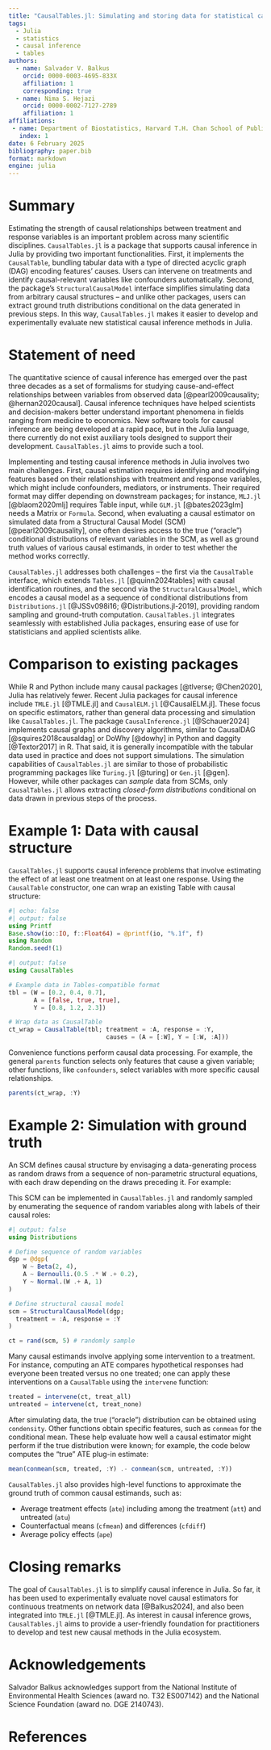 ```yaml
---
title: "CausalTables.jl: Simulating and storing data for statistical causal inference in Julia"
tags:
  - Julia
  - statistics
  - causal inference
  - tables
authors:
  - name: Salvador V. Balkus
    orcid: 0000-0003-4695-833X
    affiliation: 1
    corresponding: true 
  - name: Nima S. Hejazi
    orcid: 0000-0002-7127-2789
    affiliation: 1
affiliations:
 - name: Department of Biostatistics, Harvard T.H. Chan School of Public Health
   index: 1
date: 6 February 2025
bibliography: paper.bib
format: markdown
engine: julia
---
```


# Summary

Estimating the strength of causal relationships between treatment and response variables is an important problem across many scientific disciplines. `CausalTables.jl` is a package that supports causal inference in Julia by providing two important functionalities. First, it implements the `CausalTable`, bundling tabular data with a type of directed acyclic graph (DAG) encoding features' causes. Users can intervene on treatments and identify causal-relevant variables like confounders automatically. Second, the package's `StructuralCausalModel` interface simplifies simulating data from arbitrary causal structures -- and unlike other packages, users can extract ground truth distributions conditional on the data generated in previous steps. In this way, `CausalTables.jl` makes it easier to develop and experimentally evaluate new statistical causal inference methods in Julia.

# Statement of need

The quantitative science of causal inference has emerged over the past three decades as a set of formalisms for studying cause-and-effect relationships between variables from observed data [@pearl2009causality; @hernan2020causal]. Causal inference techniques have helped scientists and decision-makers better understand important phenomena in fields ranging from medicine to economics. New software tools for causal inference are being developed at a rapid pace, but in the Julia language, there currently do not exist auxiliary tools designed to support their development. `CausalTables.jl` aims to provide such a tool. 

Implementing and testing causal inference methods in Julia involves two main challenges. First, causal estimation requires identifying and modifying features based on their relationships with treatment and response variables, which might include confounders, mediators, or instruments. Their required format may differ depending on downstream packages; for instance, `MLJ.jl` [@blaom2020mlj] requires Table input, while `GLM.jl` [@bates2023glm] needs a Matrix or `Formula`. Second, when evaluating a causal estimator on simulated data from a Structural Causal Model (SCM) [@pearl2009causality], one often desires access to the true ("oracle") conditional distributions of relevant variables in the SCM, as well as ground truth values of various causal estimands, in order to test whether the method works correctly. 

`CausalTables.jl` addresses both challenges -- the first via the `CausalTable` interface, which extends `Tables.jl` [@quinn2024tables] with causal identification routines, and the second via the `StructuralCausalModel`, which encodes a causal model as a sequence of conditional distributions from `Distributions.jl` [@JSSv098i16; @Distributions.jl-2019], providing random sampling and ground-truth computation. `CausalTables.jl` integrates seamlessly with established Julia packages, ensuring ease of use for statisticians and applied scientists alike.

# Comparison to existing packages

While R and Python include many causal packages [@tlverse; @Chen2020], Julia has relatively fewer. Recent Julia packages for causal inference include `TMLE.jl` [@TMLE.jl] and `CausalELM.jl` [@CausalELM.jl]. These focus on specific estimators, rather than general data processing and simulation like `CausalTables.jl`. The package `CausalInference.jl` [@Schauer2024] implements causal graphs and discovery algorithms, similar to CausalDAG [@squires2018causaldag] or DoWhy [@dowhy] in Python and daggity [@Textor2017] in R. That said, it is generally incompatible with the tabular data used in practice and does not support simulations. The simulation capabilities of `CausalTables.jl` are similar to those of probabilistic programming packages like `Turing.jl` [@turing] or `Gen.jl` [@gen]. However, while other packages can *sample* data from SCMs, only `CausalTables.jl` allows extracting *closed-form distributions* conditional on data drawn in previous steps of the process.

# Example 1: Data with causal structure

`CausalTables.jl` supports causal inference problems that involve estimating the effect of at least one treatment on at least one response. Using the `CausalTable` constructor, one can wrap an existing Table with causal structure:

```julia
#| echo: false
#| output: false
using Printf
Base.show(io::IO, f::Float64) = @printf(io, "%.1f", f)
using Random
Random.seed!(1)
```

```julia
#| output: false
using CausalTables

# Example data in Tables-compatible format
tbl = (W = [0.2, 0.4, 0.7], 
       A = [false, true, true], 
       Y = [0.8, 1.2, 2.3])

# Wrap data as CausalTable
ct_wrap = CausalTable(tbl; treatment = :A, response = :Y, 
                           causes = (A = [:W], Y = [:W, :A]))
```

Convenience functions perform causal data processing. For example, the general `parents` function selects only features that cause a given variable; other functions, like `confounders`, select variables with more specific causal relationships.
```julia
parents(ct_wrap, :Y)
```

# Example 2: Simulation with ground truth

An SCM defines causal structure by envisaging a data-generating process as random draws from a sequence of non-parametric structural equations, with each draw depending on the draws preceding it. For example:

\begin{align*}
W &\sim Beta(2, 4) \\
A &\sim Bernoulli(W) \\
Y &\sim Normal(A + W, 1)
\end{align*}

This SCM can be implemented in `CausalTables.jl` and randomly sampled by enumerating the sequence of random variables along with labels of their causal roles:

```julia
#| output: false
using Distributions

# Define sequence of random variables
dgp = @dgp(
    W ~ Beta(2, 4),
    A ~ Bernoulli.(0.5 .* W .+ 0.2),
    Y ~ Normal.(W .+ A, 1)
)

# Define structural causal model
scm = StructuralCausalModel(dgp; 
  treatment = :A, response = :Y
)

ct = rand(scm, 5) # randomly sample
```

Many causal estimands involve applying some intervention to a treatment. For instance, computing an ATE compares hypothetical responses had everyone been treated versus no one treated; one can apply these interventions on a `CausalTable` using the `intervene` function:

```julia
treated = intervene(ct, treat_all)
untreated = intervene(ct, treat_none)
```

After simulating data, the true ("oracle") distribution can be obtained using `condensity`. Other functions obtain specific features, such as `conmean` for the conditional mean. These help evaluate how well a causal estimator might perform if the true distribution were known; for example, the code below computes the "true" ATE plug-in estimate:

```julia
mean(conmean(scm, treated, :Y) .- conmean(scm, untreated, :Y))
```

`CausalTables.jl` also provides high-level functions to approximate the ground truth of common causal estimands, such as:

- Average treatment effects (`ate`) including among the treatment (`att`) and untreated (`atu`)
- Counterfactual means (`cfmean`) and differences (`cfdiff`)
- Average policy effects (`ape`)

# Closing remarks

The goal of `CausalTables.jl` is to simplify causal inference in Julia. So far, it has been used to experimentally evaluate novel causal estimators for continuous treatments on network data [@Balkus2024], and also been integrated into `TMLE.jl` [@TMLE.jl]. As interest in causal inference grows, `CausalTables.jl` aims to provide a user-friendly foundation for practitioners to develop and test new causal methods in the Julia ecosystem.

# Acknowledgements

Salvador Balkus acknowledges support from the National Institute of
Environmental Health Sciences (award no. T32 ES007142) and the National Science Foundation (award no. DGE 2140743).

# References

